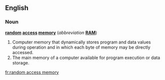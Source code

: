 {{wikipedia}}
==English==

===Noun===
'''[[random]] [[access]] [[memory]]''' (''abbreviation'' '''[[RAM]]''')

# Computer memory that dynamically stores program and data values during operation and in which each byte of memory may be directly accessed.
# The main memory of a computer available for program execution or data storage.

[[fr:random access memory]]